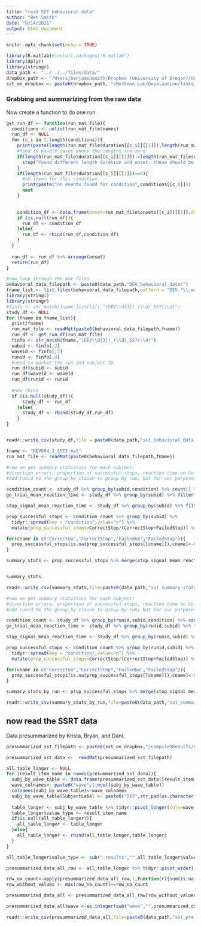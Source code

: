 ```yaml
---
title: "read SST behavioral data"
author: "Ben Smith"
date: "9/14/2021"
output: html_document
---
```


```r
knitr::opts_chunk$set(echo = TRUE)
```



```r
library(R.matlab)#install.packages("R.matlab")
library(dplyr)
library(stringr)
data_path <- "../../../files/data/"
dropbox_path <- "/Users/benjaminsmith/Dropbox (University of Oregon)/UO-SAN Lab"
sst_on_dropbox <- paste0(dropbox_path, "/Berkman Lab/Devaluation/Tasks/SST_DEV")
```


### Grabbing and summarizing from the raw data


Now create a function to do one run

```r
get_run_df <- function(run_mat_file){
  conditions <- unlist(run_mat_file$names)
  run_df <- NULL
  for (c_i in 1:length(conditions)){
    print(paste(length(run_mat_file$duration[[c_i]][[1]]),length(run_mat_file$onsets[[c_i]][[1]])))
    #need to handle cases where the lengths are zero
    if(length(run_mat_file$duration[[c_i]][[1]])!=length(run_mat_file$onsets[[c_i]][[1]])){
      stop("found different length duration and onset. these should be the same.")
    }
    if(length(run_mat_file$duration[[c_i]][[1]])==0){
      #no items for this condition  
      print(paste("no events found for condition",conditions[[c_i]]))
      next
    }

    
    condition_df <- data.frame(onset=run_mat_file$onsets[[c_i]][[1]],duration=run_mat_file$duration[[c_i]][[1]],condition=conditions[[c_i]])
    if (is.null(run_df)){
      run_df <- condition_df
    }else{
      run_df <- rbind(run_df,condition_df)
    }
  }
  
  run_df <- run_df %>% arrange(onset)
  return(run_df)
}
```

```r
#now loop through the mat files.
behavioral_data_filepath <- paste0(data_path,"DEV_behavioral_data/")
fname_list <- list.files(behavioral_data_filepath,pattern = "DEV.*\\.mat")
library(stringi)
library(stringr)
#finfo <- str_match(fname_list[[1]],"(DEV\\d{3})_(\\d)_SST(\\d)")
study_df <- NULL
for (fname in fname_list){
  print(fname)
  run_mat_file <- readMat(paste0(behavioral_data_filepath,fname))
  run_df <- get_run_df(run_mat_file)
  finfo <- str_match(fname,"(DEV\\d{3})_(\\d)_SST(\\d)")
  subid <- finfo[,2]
  waveid <- finfo[,3]
  runid <- finfo[,4]
  #need to market the run and subject ID
  run_df$subid <- subid
  run_df$waveid <- waveid
  run_df$runid <- runid
  
  #now rbind
  if (is.null(study_df)){
      study_df <- run_df
    }else{
      study_df <- rbind(study_df,run_df)
    }
}



```


```r
readr::write_csv(study_df,file = paste0(data_path,"sst_behavioral_data_all.csv"))
```


```r
fname <- "DEV004_3_SST1.mat"
run_mat_file <- readMat(paste0(behavioral_data_filepath,fname))
```

```r
#now we get summary statistics for each subject:
#direction errors, proportion of successful stops, reaction time on Go trials, and stop signal reaction time (SSRT).
#add runid to the group_by clause to group by run; but for our purposes we are happy to count across run!

condition_count <- study_df %>% group_by(subid,condition) %>% count() %>% ungroup()
go_trial_mean_reaction_time <- study_df %>% group_by(subid) %>% filter(condition=="CorrectGo" | condition=="FailedGo") %>% summarise(go_trial_reaction_time = mean(duration)) %>% ungroup()

stop_signal_mean_reaction_time <- study_df %>% group_by(subid) %>% filter(condition=="CorrectStop") %>% summarise(raw_stop_signal_duration = mean(duration)) %>% ungroup()

prop_successful_stops <- condition_count %>% group_by(subid) %>% 
  tidyr::spread(key = "condition",value="n") %>%
  mutate(prop_successful_stops=CorrectStop/(CorrectStop+FailedStop)) %>% ungroup()

for(cname in c("CorrectGo","CorrectStop","FailedGo","FailedStop")){
  prop_successful_stops[is.na(prop_successful_stops[[cname]]),cname]<-0
}

summary_stats <- prop_successful_stops %>% merge(stop_signal_mean_reaction_time) %>% merge(go_trial_mean_reaction_time)



```

```r
summary_stats
```

```r

readr::write_csv(summary_stats,file=paste0(data_path,"sst_summary_stats.csv"))

```

```r
#now we get summary statistics for each subject:
#direction errors, proportion of successful stops, reaction time on Go trials, and stop signal reaction time (SSRT).
#add runid to the group_by clause to group by run; but for our purposes we are happy to count across run!

condition_count <- study_df %>% group_by(runid,subid,condition) %>% count() %>% ungroup()
go_trial_mean_reaction_time <- study_df %>% group_by(runid,subid) %>% filter(condition=="CorrectGo" | condition=="FailedGo") %>% summarise(go_trial_reaction_time = mean(duration)) %>% ungroup()

stop_signal_mean_reaction_time <- study_df %>% group_by(runid,subid) %>% filter(condition=="CorrectStop") %>% summarise(reaction_time = mean(duration)) %>% ungroup()

prop_successful_stops <- condition_count %>% group_by(runid,subid) %>% 
  tidyr::spread(key = "condition",value="n") %>%
  mutate(prop_successful_stops=CorrectStop/(CorrectStop+FailedStop)) %>% ungroup()

for(cname in c("CorrectGo","CorrectStop","FailedGo","FailedStop")){
  prop_successful_stops[is.na(prop_successful_stops[[cname]]),cname]<-0
}

summary_stats_by_run <- prop_successful_stops %>% merge(stop_signal_mean_reaction_time) %>% merge(go_trial_mean_reaction_time)


```


```r

readr::write_csv(summary_stats_by_run,file=paste0(data_path,"sst_summary_stats_by_run.csv"))

```


## now read the SSRT data

Data presummarized by Krista, Bryan, and Dani.

```r


presummarized_sst_filepath <- paste0(sst_on_dropbox,"/compiledResults/upToDEV228/varMats/resultVars16.mat")

presummarized_sst_data <-  readMat(presummarized_sst_filepath)
```





```r

all_table_longer <- NULL
for (result_item_name in names(presummarized_sst_data)){
  subj_by_wave_table <- data.frame(presummarized_sst_data[[result_item_name]])
  wave_colnames<- paste0("wave",1:ncol(subj_by_wave_table))
  colnames(subj_by_wave_table)<-wave_colnames
  subj_by_wave_table$SubjectLabel <- paste0("DEV",str_pad(as.character(1:nrow(subj_by_wave_table)),3,pad="0"))
  
  table_longer <- subj_by_wave_table %>% tidyr::pivot_longer(cols=wave_colnames,names_to="wave")
  table_longer$value_type <- result_item_name
  if(is.null(all_table_longer)){
    all_table_longer <- table_longer
  }else{
    all_table_longer <- rbind(all_table_longer,table_longer)
  }
}

all_table_longer$value_type <- sub(".results","",all_table_longer$value_type)

presummarized_data_all_raw <- all_table_longer %>% tidyr::pivot_wider(id_cols=c("SubjectLabel","wave"),values_from="value",names_from="value_type")

row_na_count<-apply(presummarized_data_all_raw,1,function(r){sum(is.na(r))})
row_without_values <- max(row_na_count)==row_na_count

presummarized_data_all <- presummarized_data_all_raw[row_without_values==FALSE,]

presummarized_data_all$wave <-as.integer(sub("wave","",presummarized_data_all$wave))
```



```r

readr::write_csv(presummarized_data_all,file=paste0(data_path,"sst_pre_analyzed_stats.csv"))

```





